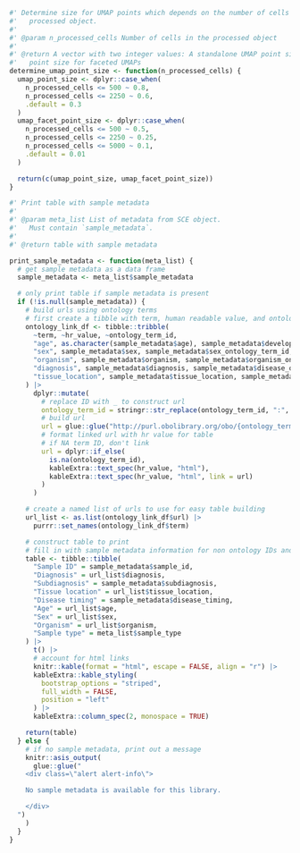 <!-- This document contains function definitions that are used by both
`main_qc_report.rmd` and `celltypes_supplemental_report.rmd` but are not specific to cell typing -->


```r
#' Determine size for UMAP points which depends on the number of cells in the
#'   processed object.
#'
#' @param n_processed_cells Number of cells in the processed object
#'
#' @return A vector with two integer values: A standalone UMAP point size, and a
#'   point size for faceted UMAPs
determine_umap_point_size <- function(n_processed_cells) {
  umap_point_size <- dplyr::case_when(
    n_processed_cells <= 500 ~ 0.8,
    n_processed_cells <= 2250 ~ 0.6,
    .default = 0.3
  )
  umap_facet_point_size <- dplyr::case_when(
    n_processed_cells <= 500 ~ 0.5,
    n_processed_cells <= 2250 ~ 0.25,
    n_processed_cells <= 5000 ~ 0.1,
    .default = 0.01
  )

  return(c(umap_point_size, umap_facet_point_size))
}
```

```r
#' Print table with sample metadata
#'
#' @param meta_list List of metadata from SCE object.
#'   Must contain `sample_metadata`.
#'
#' @return table with sample metadata

print_sample_metadata <- function(meta_list) {
  # get sample metadata as a data frame
  sample_metadata <- meta_list$sample_metadata

  # only print table if sample metadata is present
  if (!is.null(sample_metadata)) {
    # build urls using ontology terms
    # first create a tibble with term, human readable value, and ontology ID
    ontology_link_df <- tibble::tribble(
      ~term, ~hr_value, ~ontology_term_id,
      "age", as.character(sample_metadata$age), sample_metadata$development_stage_ontology_term_id,
      "sex", sample_metadata$sex, sample_metadata$sex_ontology_term_id,
      "organism", sample_metadata$organism, sample_metadata$organism_ontology_id,
      "diagnosis", sample_metadata$diagnosis, sample_metadata$disease_ontology_term_id,
      "tissue_location", sample_metadata$tissue_location, sample_metadata$tissue_ontology_term_id
    ) |>
      dplyr::mutate(
        # replace ID with _ to construct url
        ontology_term_id = stringr::str_replace(ontology_term_id, ":", "_"),
        # build url
        url = glue::glue("http://purl.obolibrary.org/obo/{ontology_term_id}"),
        # format linked url with hr value for table
        # if NA term ID, don't link
        url = dplyr::if_else(
          is.na(ontology_term_id), 
          kableExtra::text_spec(hr_value, "html"), 
          kableExtra::text_spec(hr_value, "html", link = url)
        )
      )

    # create a named list of urls to use for easy table building
    url_list <- as.list(ontology_link_df$url) |>
      purrr::set_names(ontology_link_df$term)

    # construct table to print
    # fill in with sample metadata information for non ontology IDs and use urls for all ontology IDs
    table <- tibble::tibble(
      "Sample ID" = sample_metadata$sample_id,
      "Diagnosis" = url_list$diagnosis,
      "Subdiagnosis" = sample_metadata$subdiagnosis,
      "Tissue location" = url_list$tissue_location,
      "Disease timing" = sample_metadata$disease_timing,
      "Age" = url_list$age,
      "Sex" = url_list$sex,
      "Organism" = url_list$organism,
      "Sample type" = meta_list$sample_type
    ) |>
      t() |>
      # account for html links
      knitr::kable(format = "html", escape = FALSE, align = "r") |>
      kableExtra::kable_styling(
        bootstrap_options = "striped",
        full_width = FALSE,
        position = "left"
      ) |>
      kableExtra::column_spec(2, monospace = TRUE)

    return(table)
  } else {
    # if no sample metadata, print out a message
    knitr::asis_output(
      glue::glue("
    <div class=\"alert alert-info\">

    No sample metadata is available for this library.

    </div>
  ")
    )
  }
}
```
